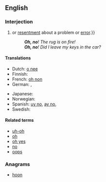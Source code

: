==English==

===Interjection===
{{en-interj|pos=[[oh]] [[no]]}}

# {{non-gloss definition|An exclamation or expression of [[alarm]], [[concern]]{{,}} or [[resentment]] about a problem or [[error]].}}
#: '''''Oh, no'''! The rug is on fire!''
#: '''''Oh, no'''! Did I leave my keys in the car?''

====Translations====
{{trans-top|exclamation of alarm or concern}}
* Dutch: [[o nee]]
* Finnish: {{t-|fi|voi ei}}
* French: [[oh non]]
* German: {{t-|de|ach nein}}, {{t-|de|oh nein}}
{{trans-mid}}
* Japanese: {{t-|ja|しまった|tr=shimatta|sc=Jpan}}
* Norwegian: {{t-|no|åh, nei}}
* Spanish: [[uy no]], [[ay no]],  {{t+|es|ca}}
* Swedish: {{t-|sv|åh, nej}}
{{trans-bottom}}

====Related terms====
* [[uh-oh]]
* [[oh]]
* [[oh yes]]
* [[no]]
* [[oops]]

===Anagrams===
* [[hoon#English|hoon]]